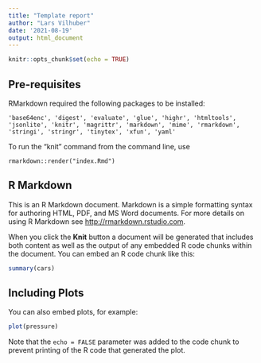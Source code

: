 ```yaml
---
title: "Template report"
author: "Lars Vilhuber"
date: '2021-08-19'
output: html_document
---
```


```r
knitr::opts_chunk$set(echo = TRUE)
```

## Pre-requisites

RMarkdown required the following packages to be installed:

```
'base64enc', 'digest', 'evaluate', 'glue', 'highr', 'htmltools', 'jsonlite', 'knitr', 'magrittr', 'markdown', 'mime', 'rmarkdown', 'stringi', 'stringr', 'tinytex', 'xfun', 'yaml'
```

To run the "knit" command from the command line, use

```
rmarkdown::render("index.Rmd")
```

## R Markdown

This is an R Markdown document. Markdown is a simple formatting syntax for authoring HTML, PDF, and MS Word documents. For more details on using R Markdown see <http://rmarkdown.rstudio.com>.

When you click the **Knit** button a document will be generated that includes both content as well as the output of any embedded R code chunks within the document. You can embed an R code chunk like this:

```r
summary(cars)
```

## Including Plots

You can also embed plots, for example:

```r
plot(pressure)
```

Note that the `echo = FALSE` parameter was added to the code chunk to prevent printing of the R code that generated the plot.
